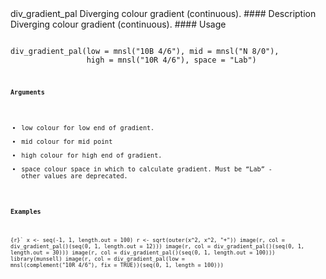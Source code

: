 div_gradient_pal Diverging colour gradient (continuous).
#### Description
Diverging colour gradient (continuous).
#### Usage
<pre><code>
div_gradient_pal(low = mnsl("10B 4/6"), mid = mnsl("N 8/0"),
                 high = mnsl("10R 4/6"), space = "Lab")
<code></pre>
#### Arguments
* low colour for low end of gradient.
* mid colour for mid point
* high colour for high end of gradient.
* space colour space in which to calculate gradient. Must be "Lab" - other values are deprecated.


#### Examples
```{r}`
x <- seq(-1, 1, length.out = 100)
r <- sqrt(outer(x^2, x^2, "+"))
image(r, col = div_gradient_pal()(seq(0, 1, length.out = 12)))
image(r, col = div_gradient_pal()(seq(0, 1, length.out = 30)))
image(r, col = div_gradient_pal()(seq(0, 1, length.out = 100)))
library(munsell)
image(r, col = div_gradient_pal(low =
                                  mnsl(complement("10R 4/6"), fix = TRUE))(seq(0, 1, length = 100)))
```
